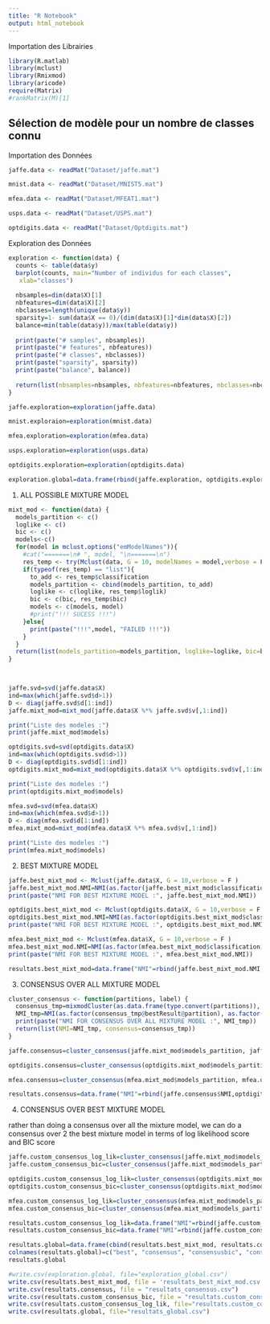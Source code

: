 ```yaml
---
title: "R Notebook"
output: html_notebook
---
```


Importation des Librairies

```r
library(R.matlab)
library(mclust)
library(Rmixmod)
library(aricode)
require(Matrix)
#rankMatrix(M)[1]
```

Sélection de modèle pour un nombre de classes connu
---------------------------------------------------


Importation des Données

```r
jaffe.data <- readMat("Dataset/jaffe.mat")

mnist.data <- readMat("Dataset/MNIST5.mat")

mfea.data <- readMat("Dataset/MFEAT1.mat")

usps.data <- readMat("Dataset/USPS.mat")

optdigits.data <- readMat("Dataset/Optdigits.mat")
```


Exploration des Données

```r
exploration <- function(data) {
  counts <- table(data$y)
  barplot(counts, main="Number of individus for each classes",
   xlab="classes")
  
  nbsamples=dim(data$X)[1]
  nbfeatures=dim(data$X)[2]
  nbclasses=length(unique(data$y))
  sparsity=1- sum(data$X == 0)/(dim(data$X)[1]*dim(data$X)[2])
  balance=min(table(data$y))/max(table(data$y))
  
  print(paste("# samples", nbsamples))
  print(paste("# features", nbfeatures))
  print(paste("# classes", nbclasses))
  print(paste("sparsity", sparsity))
  print(paste("balance", balance))
  
  return(list(nbsamples=nbsamples, nbfeatures=nbfeatures, nbclasses=nbclasses, sparsity=sparsity, balance=balance))
}

```

```r
jaffe.exploration=exploration(jaffe.data)
```
```r
mnist.exploraion=exploration(mnist.data)
```
```r
mfea.exploration=exploration(mfea.data)
```
```r
usps.exploration=exploration(usps.data)
```
```r
optdigits.exploration=exploration(optdigits.data)
```
```r
exploration.global=data.frame(rbind(jaffe.exploration, optdigits.exploration, mfea.exploration, usps.exploration, mnist.exploraion), row.names=c("jaffe", "optdigits", "mfea", "mnist", "usps"))
```


1. ALL POSSIBLE MIXTURE MODEL

```r
mixt_mod <- function(data) {
  models_partition <- c()
  loglike <- c()
  bic <- c()
  models<-c()
  for(model in mclust.options("emModelNames")){
    #cat("=======\n# ", model, "\n=======\n")
    res_temp <- try(Mclust(data, G = 10, modelNames = model,verbose = F ))
    if(typeof(res_temp) == "list"){
      to_add <- res_temp$classification
      models_partition <- cbind(models_partition, to_add)
      loglike <- c(loglike, res_temp$loglik)
      bic <- c(bic, res_temp$bic)
      models <- c(models, model)
      #print("!!! SUCESS !!!")
    }else{
      print(paste("!!!",model, "FAILED !!!"))
    }
  }
  return(list(models_partition=models_partition, loglike=loglike, bic=bic, models=models))
}
    
```
```r

```

```r
jaffe.svd=svd(jaffe.data$X)
ind=max(which(jaffe.svd$d>1))
D <- diag(jaffe.svd$d[1:ind])
jaffe.mixt_mod=mixt_mod(jaffe.data$X %*% jaffe.svd$v[,1:ind])
```

```r
print("Liste des modeles :")
print(jaffe.mixt_mod$models)
```


```r
optdigits.svd=svd(optdigits.data$X)
ind=max(which(optdigits.svd$d>1))
D <- diag(optdigits.svd$d[1:ind])
optdigits.mixt_mod=mixt_mod(optdigits.data$X %*% optdigits.svd$v[,1:ind])
```
```r
print("Liste des modeles :")
print(optdigits.mixt_mod$models)
```


```r
mfea.svd=svd(mfea.data$X)
ind=max(which(mfea.svd$d>1))
D <- diag(mfea.svd$d[1:ind])
mfea.mixt_mod=mixt_mod(mfea.data$X %*% mfea.svd$v[,1:ind])
```

```r
print("Liste des modeles :")
print(mfea.mixt_mod$models)
```



2. BEST MIXTURE MODEL

```r
jaffe.best_mixt_mod <- Mclust(jaffe.data$X, G = 10,verbose = F )
jaffe.best_mixt_mod.NMI=NMI(as.factor(jaffe.best_mixt_mod$classification), as.factor(jaffe.data$y))
print(paste("NMI FOR BEST MIXTURE MODEL :", jaffe.best_mixt_mod.NMI))
```
```r
optdigits.best_mixt_mod <- Mclust(optdigits.data$X, G = 10,verbose = F )rbinrbin
optdigits.best_mixt_mod.NMI=NMI(as.factor(optdigits.best_mixt_mod$classification), as.factor(optdigits.data$y))
print(paste("NMI FOR BEST MIXTURE MODEL :", optdigits.best_mixt_mod.NMI))
```

```r
mfea.best_mixt_mod <- Mclust(mfea.data$X, G = 10,verbose = F )
mfea.best_mixt_mod.NMI=NMI(as.factor(mfea.best_mixt_mod$classification), as.factor(mfea.data$y))
print(paste("NMI FOR BEST MIXTURE MODEL :", mfea.best_mixt_mod.NMI))
```

```r
resultats.best_mixt_mod=data.frame("NMI"=rbind(jaffe.best_mixt_mod.NMI, optdigits.best_mixt_mod.NMI, mfea.best_mixt_mod.NMI))
```

3. CONSENSUS OVER ALL MIXTURE MODEL

```r
cluster_consensus <- function(partitions, label) {
  consensus_tmp=mixmodCluster(as.data.frame(type.convert(partitions)), nbCluster = 10, models=mixmodMultinomialModel(), dataType="qualitative")
  NMI_tmp=NMI(as.factor(consensus_tmp@bestResult@partition), as.factor(label))
  print(paste("NMI FOR CONSENSUS OVER ALL MIXTURE MODEL :", NMI_tmp))
  return(list(NMI=NMI_tmp, consensus=consensus_tmp))
}
```

```r
jaffe.consensus=cluster_consensus(jaffe.mixt_mod$models_partition, jaffe.data$y)
```
```r
optdigits.consensus=cluster_consensus(optdigits.mixt_mod$models_partition, optdigits.data$y)
```


```r
mfea.consensus=cluster_consensus(mfea.mixt_mod$models_partition, mfea.data$y)
```

```r
resultats.consensus=data.frame("NMI"=rbind(jaffe.consensus$NMI,optdigits.consensus$NMI, mfea.consensus$NMI))
```


4. CONSENSUS OVER BEST MIXTURE MODEL

rather than doing a consensus over all the mixture model, we can do a consensus over 2 the best mixture model in terms of log likelihood score and BIC score

```r
jaffe.custom_consensus_log_lik=cluster_consensus(jaffe.mixt_mod$models_partition[,head(order(jaffe.mixt_mod$loglike),3)], jaffe.data$y)
jaffe.custom_consensus_bic=cluster_consensus(jaffe.mixt_mod$models_partition[,head(order(jaffe.mixt_mod$bic),3)], jaffe.data$y)
```
```r
optdigits.custom_consensus_log_lik=cluster_consensus(optdigits.mixt_mod$models_partition[,head(order(optdigits.mixt_mod$loglike),3)], optdigits.data$y)
optdigits.custom_consensus_bic=cluster_consensus(optdigits.mixt_mod$models_partition[,head(order(optdigits.mixt_mod$bic),3)], optdigits.data$y)
```


```r
mfea.custom_consensus_log_lik=cluster_consensus(mfea.mixt_mod$models_partition[,head(order(mfea.mixt_mod$loglike),2)], mfea.data$y)
mfea.custom_consensus_bic=cluster_consensus(mfea.mixt_mod$models_partition[,head(order(mfea.mixt_mod$bic),2)], mfea.data$y)
```

```r
resultats.custom_consensus_log_lik=data.frame("NMI"=rbind(jaffe.custom_consensus_log_lik$NMI,optdigits.custom_consensus_log_lik$NMI, mfea.custom_consensus_log_lik$NMI))
resultats.custom_consensus_bic=data.frame("NMI"=rbind(jaffe.custom_consensus_bic$NMI,optdigits.custom_consensus_bic$NMI, mfea.custom_consensus_bic$NMI))
```


```r
resultats.global=data.frame(cbind(resultats.best_mixt_mod, resultats.consensus, resultats.custom_consensus_bic, resultats.custom_consensus_log_lik), row.names=c("jaffe", "optdigits", "mfea"))
colnames(resultats.global)=c("best", "consensus", "consensusbic", "consensusloglik")
resultats.global
```

```r
#write.csv(exploration.global, file="exploration_global.csv")
write.csv(resultats.best_mixt_mod, file = 'resultats_best_mixt_mod.csv')
write.csv(resultats.consensus, file = "resultats_consensus.csv")
write.csv(resultats.custom_consensus_bic, file = "resultats.custom_consensus_bic.csv")
write.csv(resultats.custom_consensus_log_lik, file="resultats.custom_consensus_log_lik.csv")
write.csv(resultats.global, file="resultats_global.csv")
```


